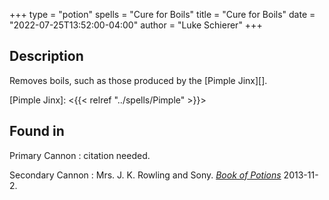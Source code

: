+++
type = "potion"
spells = "Cure for Boils"
title = "Cure for Boils"
date = "2022-07-25T13:52:00-04:00"
author = "Luke Schierer"
+++

## Description

Removes boils, such as those produced by the [Pimple Jinx][].

[Pimple Jinx]: <{{< relref "../spells/Pimple" >}}>

## Found in

Primary Cannon
:   citation needed.

Secondary Cannon
:   Mrs. J. K. Rowling and Sony.
    _[Book of Potions](https://harrypotter.fandom.com/wiki/Wonderbook:_Book_of_Potions)_
	2013-11-2. 

